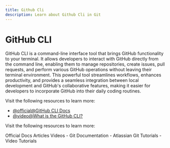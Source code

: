 ```yaml
---
title: Github Cli
description: Learn about Github Cli in Git
---
```


# GitHub CLI

GitHub CLI is a command-line interface tool that brings GitHub functionality to your terminal. It allows developers to interact with GitHub directly from the command line, enabling them to manage repositories, create issues, pull requests, and perform various GitHub operations without leaving their terminal environment. This powerful tool streamlines workflows, enhances productivity, and provides a seamless integration between local development and GitHub's collaborative features, making it easier for developers to incorporate GitHub into their daily coding routines.

Visit the following resources to learn more:

- [@official@GitHub CLI Docs](https://cli.github.com/)
- [@video@What is the GitHub CLI?](https://www.youtube.com/watch?v=uy_PEGgUF4U)

Visit the following resources to learn more:

<Tabs defaultValue="official">
<TabsList>
<TabsTrigger value="official">Official Docs</TabsTrigger>
<TabsTrigger value="article">Articles</TabsTrigger>
<TabsTrigger value="video">Videos</TabsTrigger>
</TabsList>

<TabsContent value="official">
- <Link href="https://git-scm.com/docs">Git Documentation</Link>
</TabsContent>
<TabsContent value="article">
- <Link href="https://www.atlassian.com/git/tutorials">Atlassian Git Tutorials</Link>
</TabsContent>
<TabsContent value="video">
- <Link href="https://www.youtube.com/results?search_query=git+github-cli+tutorial">Video Tutorials</Link>
</TabsContent>
</Tabs>

<Outlet path="5-github/basics/github-cli" />
